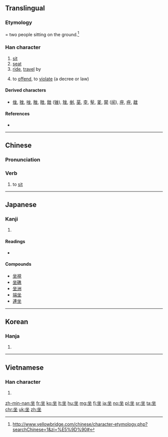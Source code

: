 {{also|座}}
==Translingual==
{{stroke order}}

===Etymology===
{{Han compound|从|t1=two people|土|t2=ground|ls=ic}} = two people sitting on the ground.<ref>http://www.yellowbridge.com/chinese/character-etymology.php?searchChinese=1&zi=%E5%9D%90#</ref>

===Han character===
{{Han char|rn=32|rad=土|as=04|sn=7|four=88104|canj=OOG|ids=⿻土⿰人人}}

# [[sit]]
# [[seat]]
# [[ride]], [[travel]] by
# {{context|archaic|lang=mul}} to [[offend]], to [[violate]] (a decree or law)

====Derived characters====
* [[侳]], [[挫]], [[唑]], [[脞]], [[睉]], [[銼]] ([[锉]]), [[矬]], [[剉]], [[莝]], [[桽]], [[髽]], [[夎]], [[䦟]] ([[䦷]]), [[座]], [[痤]], [[趖]]

====References====
<references/>
* {{Han ref|kx=0225.150|dkj=04931|dj=0460.060|hdz=10423.120|uh=5750}}

----

==Chinese==
{{zh-forms}}

===Pronunciation===
{{zh-pron
|m=zuò
|c=co5,zo6
|mn=chē/chō
|mc=y
|oc=y
|ma=zh-zuò.ogg
|cat=v,n
}}

===Verb===
{{zh-verb}}

# to [[sit]]

----

==Japanese==

===Kanji===
{{ja-kanji|grade=|rs=土04}}

# {{defn|lang=ja|sort=土04}}

====Readings====
* {{ja-readings|goon=[[ざ]] (za)|kanon=[[さ]] (sa)|kun=[[すわる]] (suwaru), [[そぞろに]] (sozoroni), [[おわす]] (owasu)}}

====Compounds====
* [[坐視]]
* [[坐礁]]
* [[坐洲]]
* [[端坐]]
* [[連坐]]

----

==Korean==

===Hanja===
{{ko-hanja|hangeul=좌|rv=jwa|mr=chwa}}

# {{defn|lang=ko|sort=土04}}

----

==Vietnamese==

===Han character===
{{vi-hantu|[[tọa]], [[ngồi]], [[toà]], [[toạ]]|rs=土04}}

# {{defn|lang=vi}}

[[zh-min-nan:坐]]
[[fr:坐]]
[[ko:坐]]
[[lt:坐]]
[[hu:坐]]
[[mg:坐]]
[[fj:坐]]
[[ja:坐]]
[[no:坐]]
[[pl:坐]]
[[sr:坐]]
[[ta:坐]]
[[chr:坐]]
[[uk:坐]]
[[zh:坐]]